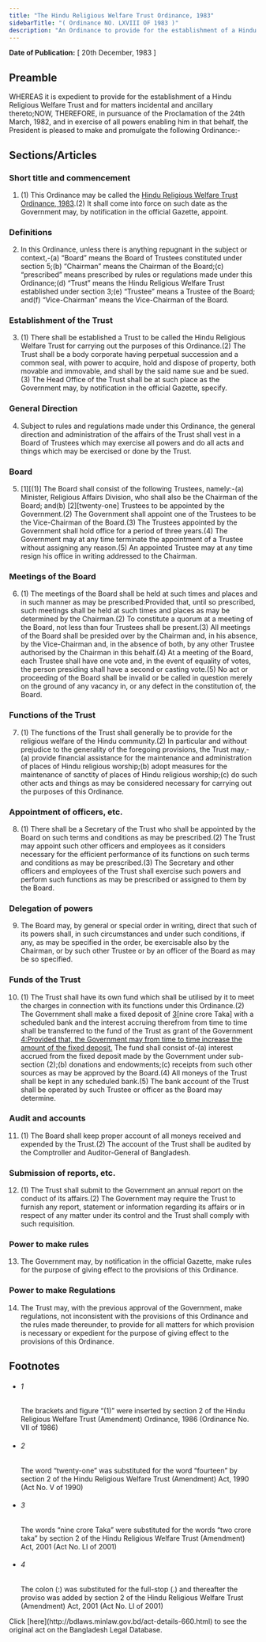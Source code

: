 ```yaml
---
title: "The Hindu Religious Welfare Trust Ordinance, 1983"
sidebarTitle: "( Ordinance NO. LXVIII OF 1983 )"
description: "An Ordinance to provide for the establishment of a Hindu Religious Welfare Trust."
---
```


**Date of Publication:** [ 20th December, 1983 ]

## Preamble

WHEREAS it is expedient to provide for the establishment of a Hindu Religious Welfare Trust and for matters incidental and ancillary thereto;NOW, THEREFORE, in pursuance of the Proclamation of the 24th March, 1982, and in exercise of all powers enabling him in that behalf, the President is pleased to make and promulgate the following Ordinance:-

## Sections/Articles

### Short title and commencement

1. (1) This Ordinance may be called the [Hindu Religious Welfare Trust Ordinance, 1983](/laws/volume-25/act-660 "Hindu Religious Welfare Trust Ordinance, 1983").(2) It shall come into force on such date as the Government may, by notification in the official Gazette, appoint.

### Definitions

2. In this Ordinance, unless there is anything repugnant in the subject or context,-(a) “Board” means the Board of Trustees constituted under section 5;(b) “Chairman” means the Chairman of the Board;(c) “prescribed” means prescribed by rules or regulations made under this Ordinance;(d) “Trust” means the Hindu Religious Welfare Trust established under section 3;(e) “Trustee” means a Trustee of the Board; and(f) “Vice-Chairman” means the Vice-Chairman of the Board.

### Establishment of the Trust

3. (1) There shall be established a Trust to be called the Hindu Religious Welfare Trust for carrying out the purposes of this Ordinance.(2) The Trust shall be a body corporate having perpetual succession and a common seal, with power to acquire, hold and dispose of property, both movable and immovable, and shall by the said name sue and be sued.(3) The Head Office of the Trust shall be at such place as the Government may, by notification in the official Gazette, specify.

### General Direction

4. Subject to rules and regulations made under this Ordinance, the general direction and administration of the affairs of the Trust shall vest in a Board of Trustees which may exercise all powers and do all acts and things which may be exercised or done by the Trust.

### Board

5. [1][(1)] The Board shall consist of the following Trustees, namely:-(a) Minister, Religious Affairs Division, who shall also be the Chairman of the Board; and(b) [2][twenty-one] Trustees to be appointed by the Government.(2) The Government shall appoint one of the Trustees to be the Vice-Chairman of the Board.(3) The Trustees appointed by the Government shall hold office for a period of three years.(4) The Government may at any time terminate the appointment of a Trustee without assigning any reason.(5) An appointed Trustee may at any time resign his office in writing addressed to the Chairman.

### Meetings of the Board

6. (1) The meetings of the Board shall be held at such times and places and in such manner as may be prescribed:Provided that, until so prescribed, such meetings shall be held at such times and places as may be determined by the Chairman.(2) To constitute a quorum at a meeting of the Board, not less than four Trustees shall be present.(3) All meetings of the Board shall be presided over by the Chairman and, in his absence, by the Vice-Chairman and, in the absence of both, by any other Trustee authorised by the Chairman in this behalf.(4) At a meeting of the Board, each Trustee shall have one vote and, in the event of equality of votes, the person presiding shall have a second or casting vote.(5) No act or proceeding of the Board shall be invalid or be called in question merely on the ground of any vacancy in, or any defect in the constitution of, the Board.

### Functions of the Trust

7. (1) The functions of the Trust shall generally be to provide for the religious welfare of the Hindu community.(2) In particular and without prejudice to the generality of the foregoing provisions, the Trust may,-(a) provide financial assistance for the maintenance and administration of places of Hindu religious worship;(b) adopt measures for the maintenance of sanctity of places of Hindu religious worship;(c) do such other acts and things as may be considered necessary for carrying out the purposes of this Ordinance.

### Appointment of officers, etc.

8. (1) There shall be a Secretary of the Trust who shall be appointed by the Board on such terms and conditions as may be prescribed.(2) The Trust may appoint such other officers and employees as it considers necessary for the efficient performance of its functions on such terms and conditions as may be prescribed.(3) The Secretary and other officers and employees of the Trust shall exercise such powers and perform such functions as may be prescribed or assigned to them by the Board.

### Delegation of powers

9. The Board may, by general or special order in writing, direct that such of its powers shall, in such circumstances and under such conditions, if any, as may be specified in the order, be exercisable also by the Chairman, or by such other Trustee or by an officer of the Board as may be so specified.

### Funds of the Trust

10. (1) The Trust shall have its own fund which shall be utilised by it to meet the charges in connection with its functions under this Ordinance.(2) The Government shall make a fixed deposit of [3](1)[nine crore Taka] with a scheduled bank and the interest accruing therefrom from time to time shall be transferred to the fund of the Trust as grant of the Government [4](2)[:Provided that, the Government may from time to time increase the amount of the fixed deposit.](3) The fund shall consist of-(a) interest accrued from the fixed deposit made by the Government under sub-section (2);(b) donations and endowments;(c) receipts from such other sources as may be approved by the Board.(4) All moneys of the Trust shall be kept in any scheduled bank.(5) The bank account of the Trust shall be operated by such Trustee or officer as the Board may determine.

### Audit and accounts

11. (1) The Board shall keep proper account of all moneys received and expended by the Trust.(2) The account of the Trust shall be audited by the Comptroller and Auditor-General of Bangladesh.

### Submission of reports, etc.

12. (1) The Trust shall submit to the Government an annual report on the conduct of its affairs.(2) The Government may require the Trust to furnish any report, statement or information regarding its affairs or in respect of any matter under its control and the Trust shall comply with such requisition.

### Power to make rules

13. The Government may, by notification in the official Gazette, make rules for the purpose of giving effect to the provisions of this Ordinance.

### Power to make Regulations

14. The Trust may, with the previous approval of the Government, make regulations, not inconsistent with the provisions of this Ordinance and the rules made thereunder, to provide for all matters for which provision is necessary or expedient for the purpose of giving effect to the provisions of this Ordinance.

## Footnotes

- ###### 1

  The brackets and figure “(1)” were inserted by section 2 of the Hindu Religious Welfare Trust (Amendment) Ordinance, 1986 (Ordinance No. VII of 1986)

- ###### 2

  The word “twenty-one” was substituted for the word “fourteen” by section 2 of the Hindu Religious Welfare Trust (Amendment) Act, 1990 (Act No. V of 1990)

- ###### 3

  The words “nine crore Taka” were substituted for the words “two crore taka” by section 2 of the Hindu Religious Welfare Trust (Amendment) Act, 2001 (Act No. LI of 2001)

- ###### 4

  The colon (:) was substituted for the full-stop (.) and thereafter the proviso was added by section 2 of the Hindu Religious Welfare Trust (Amendment) Act, 2001 (Act No. LI of 2001)

<Note>
  Click [here](http://bdlaws.minlaw.gov.bd/act-details-660.html) to see the original act on the Bangladesh Legal Database.
</Note>
